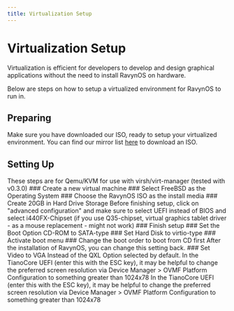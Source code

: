 ```yaml
---
title: Virtualization Setup
---
```



# Virtualization Setup

Virtualization is efficient for developers to develop and design graphical applications without the need to install RavynOS on hardware.

Below are steps on how to setup a virtualized environment for RavynOS to run in.


## Preparing

Make sure you have downloaded our ISO, ready to setup your virtualized environment. You can find our mirror list [here](/download/mirror-list) to download an ISO.

## Setting Up

<Callout type="warning" emoji="⚠️">
  These steps are for Qemu/KVM for use with virsh/virt-manager (tested with v0.3.0)
</Callout>
<Steps>
### Create a new virtual machine
### Select FreeBSD as the Operating System
### Choose the RavynOS ISO as the install media
### Create 20GB in Hard Drive Storage
<Callout type="error" emoji="🚫">
  Before finishing setup, click on "advanced configuration" and make sure to select UEFI instead of BIOS and select i440FX-Chipset (if you use Q35-chipset, virtual graphics tablet driver - as a mouse replacement - might not work)
</Callout>
### Finish setup
### Set the Boot Option CD-ROM to SATA-type
### Set Hard Disk to virtio-type
### Activate boot menu
### Change the boot order to boot from CD first
After the installation of RavynOS, you can change this setting back.
### Set Video to VGA 
Instead of the QXL Option selected by default.

</Steps>

<Callout type="warning" emoji="⚠️">
In the TianoCore UEFI (enter this with the ESC key), it may be helpful to change the preferred screen resolution via Device Manager > OVMF Platform Configuration to something greater than 1024x78
</Callout>

<Callout type="info" emoji="ℹ️">
In the TianoCore UEFI (enter this with the ESC key), it may be helpful to change the preferred screen resolution via Device Manager > OVMF Platform Configuration to something greater than 1024x78
</Callout>
